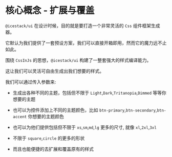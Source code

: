 # 核心概念 - 扩展与覆盖

`@icestack/ui` 在设计时候，目的就是要打造一个非常灵活的 `Css` 组件框架生成器。

它默认为我们提供了一套预设方案，我们可以直接开箱即用，然而它的魔力远不止如此。

围绕 `CssInJs` 的思想，`@icestack/ui` 构建了一整套强大的样式编译能力。

这让我们可以灵活可自由生成出我们想要的样式。

我们可以通过传入参数来:

- 生成出各种不同的主题，包括但不限于 `Light`,`Dark`,`Tritanopia`,`Dimmed` 等等你想要的主题

- 也可以为控件添加上不同的主题颜色，比如 `btn-primary`,`btn-secondary`,`btn-accent` 你想要的主题颜色

- 也可以为他们提供包括但不限于 `xs`,`sm`,`md`,`lg` 更多的尺寸, 就像 `xl`,`2xl`,`3xl`

- 不限于 `square`,`circle` 的更多的形状

- 而且也能便捷的去扩展和覆盖原有的样式
